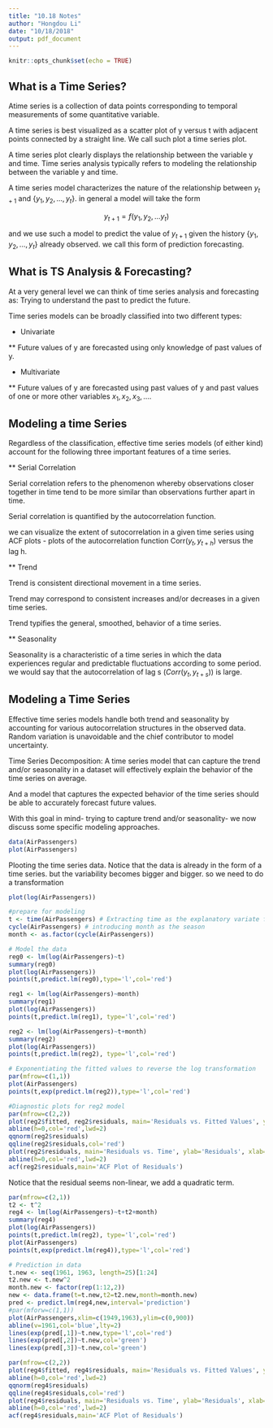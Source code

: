 ```yaml
---
title: "10.18 Notes"
author: "Hongdou Li"
date: "10/18/2018"
output: pdf_document
---
```


```r
knitr::opts_chunk$set(echo = TRUE)
```

## What is a Time Series?

Atime series is a collection of data points corresponding to temporal measurements of some quantitative variable.

A time series is best visualized as a scatter plot of y versus t with adjacent points connected by a straight line. We call such plot a time series plot.

A time series plot clearly displays the relationship between the variable y and time.
Time series analysis typically refers to modeling the relationship between the variable y and time.

A time series model characterizes the nature of the relationship between $y_{t+1}$ and {$y_1,y_2,...,y_t$}. in general a model will take the form 

$$y_{t+1} = f(y_1,y_2,...y_t)$$

and we use such a model to predict the value of $y_{t+1}$ given the history {$y_1,y_2,...,y_t$} already observed. we call this form of prediction forecasting.

## What is TS Analysis & Forecasting?
At a very general level we can think of time series analysis and forecasting as: Trying to understand the past to predict the future.

Time series models can be broadly classified into two different types:

* Univariate

** Future values of y are forecasted using only knowledge of past values of y.

* Multivariate

** Future values of y are forecasted using past values of y and past values of one or more other variables $x_1,x_2,x_3,....$

## Modeling a time Series

Regardless of the classification, effective time series models (of either kind) account for the following three important features of a time series.

** Serial Correlation

Serial correlation refers to the phenomenon whereby observations  closer together in time tend to be more similar than observations further apart in time.

Serial correlation is quantified by the autocorrelation function.

we can visualize the extent of sutocorrelation in a given time series using ACF plots - plots of the autocorrelation function Corr($y_t,y_{t+h}$) versus the lag h.

** Trend

Trend is consistent directional movement in a time series.

Trend may correspond to consistent increases and/or decreases in a given time series.

Trend typifies the general, smoothed, behavior of a time series.

** Seasonality

Seasonality is a characteristic of a time series in which the data experiences regular and predictable fluctuations according to some period. we would say that the autocorrelation of lag s ($Corr(y_t,y_{t+s})$) is large.

## Modeling a Time Series

Effective time series models handle both trend and seasonality by accounting for various autocorrelation structures in the observed data. Random variation is unavoidable and the chief contributor to model uncertainty.

Time Series Decomposition: A time series model that can capture the trend and/or seasonality in a dataset will effectively explain the behavior of the time series on average.

And a model that captures the expected behavior of the time series should be able to accurately forecast future values.

With this goal in mind- trying to capture trend and/or seasonality- we now discuss some specific modeling approaches.
```r
data(AirPassengers)
plot(AirPassengers)
```

Plooting the time series data. Notice that the data is already in the form of a time series. but the variability becomes bigger and bigger. so we need to do a transformation

```r
plot(log(AirPassengers))
```

```r
#prepare for modeling
t <- time(AirPassengers) # Extracting time as the explanatory variate from the time series framework of data
cycle(AirPassengers) # introducing month as the season
month <- as.factor(cycle(AirPassengers))
```


```r
# Model the data
reg0 <- lm(log(AirPassengers)~t)
summary(reg0)
plot(log(AirPassengers))
points(t,predict.lm(reg0),type='l',col='red')
```

```r
reg1 <- lm(log(AirPassengers)~month)
summary(reg1)
plot(log(AirPassengers))
points(t,predict.lm(reg1), type='l',col='red')
```
```r
reg2 <- lm(log(AirPassengers)~t+month)
summary(reg2)
plot(log(AirPassengers))
points(t,predict.lm(reg2), type='l',col='red')
```
```r
# Exponentiating the fitted values to reverse the log transformation
par(mfrow=c(1,1))
plot(AirPassengers)
points(t,exp(predict.lm(reg2)),type='l',col='red')
```
```r
#Diagnostic plots for reg2 model
par(mfrow=c(2,2))
plot(reg2$fitted, reg2$residuals, main='Residuals vs. Fitted Values', ylab='Residuals', xlab='Fitted values')
abline(h=0,col='red',lwd=2)
qqnorm(reg2$residuals)
qqline(reg2$residuals,col='red')
plot(reg2$residuals, main='Residuals vs. Time', ylab='Residuals', xlab='Time')
abline(h=0,col='red',lwd=2)
acf(reg2$residuals,main='ACF Plot of Residuals')
```

Notice that the residual seems non-linear, we add a quadratic term.
```r
par(mfrow=c(2,1))
t2 <- t^2
reg4 <- lm(log(AirPassengers)~t+t2+month)
summary(reg4)
plot(log(AirPassengers))
points(t,predict.lm(reg2), type='l',col='red')
plot(AirPassengers)
points(t,exp(predict.lm(reg4)),type='l',col='red')
```

```r
# Prediction in data
t.new <- seq(1961, 1963, length=25)[1:24]
t2.new <- t.new^2
month.new <- factor(rep(1:12,2))
new <- data.frame(t=t.new,t2=t2.new,month=month.new)
pred <- predict.lm(reg4,new,interval='prediction')
#par(mforw=c(1,1))
plot(AirPassengers,xlim=c(1949,1963),ylim=c(0,900))
abline(v=1961,col='blue',lty=2)
lines(exp(pred[,1])~t.new,type='l',col='red')
lines(exp(pred[,2])~t.new,col='green')
lines(exp(pred[,3])~t.new,col='green')
```
```r
par(mfrow=c(2,2))
plot(reg4$fitted, reg4$residuals, main='Residuals vs. Fitted Values', ylab='Residuals', xlab='Fitted values')
abline(h=0,col='red',lwd=2)
qqnorm(reg4$residuals)
qqline(reg4$residuals,col='red')
plot(reg4$residuals, main='Residuals vs. Time', ylab='Residuals', xlab='Time')
abline(h=0,col='red',lwd=2)
acf(reg4$residuals,main='ACF Plot of Residuals')
```


